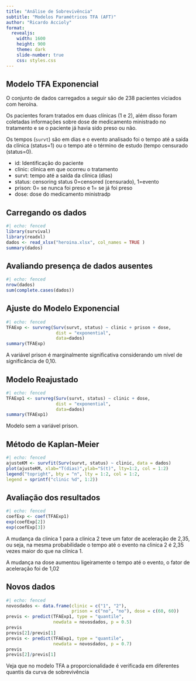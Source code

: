 ```yaml
---
title: "Análise de Sobrevivência"
subtitle: "Modelos Paramétricos TFA (AFT)"
author: "Ricardo Accioly"
format:
  revealjs:
    width: 1600
    height: 900 
    theme: dark
    slide-number: true
    css: styles.css
---
```


## Modelo TFA Exponencial

O conjunto de dados carregados a seguir são de 238 pacientes viciados com heroína.

Os pacientes foram tratados em duas clínicas (1 e 2), além disso foram coletadas informações sobre dose de medicamento ministrado no tratamento e se o paciente já havia sido preso ou não.

Os tempos (`survt`) são em dias e o evento analisado foi o tempo até a saída da clínica (status=1) ou o tempo até o término de estudo (tempo censurado (status=0).

-   id: Identificação do paciente
-   clinic: clinica em que ocorreu o tratamento
-   survt: tempo até a saída da clínica (dias)
-   status: censoring status 0=censored (censurado), 1=evento
-   prison: 0= se nunca foi preso e 1= se já foi preso
-   dose: dose do medicamento ministradp


## Carregando os dados

```r
#| echo: fenced
library(survival)
library(readxl)
dados <- read_xlsx("heroina.xlsx", col_names = TRUE )
summary(dados)
```

## Avaliando presença de dados ausentes

```r
#| echo: fenced
nrow(dados)
sum(complete.cases(dados))
```

## Ajuste do Modelo Exponencial

```r
#| echo: fenced
TFAExp <- survreg(Surv(survt, status) ~ clinic + prison + dose,
                   dist = "exponential", 
                   data=dados)
summary(TFAExp)
```

A variável prison é marginalmente significativa considerando um nível de significância de 0,10.

## Modelo Reajustado

```r
#| echo: fenced
TFAExp1 <- survreg(Surv(survt, status) ~ clinic + dose,
                   dist = "exponential", 
                   data=dados)
summary(TFAExp1)
```

Modelo sem a variável prison.

## Método de Kaplan-Meier

```r
#| echo: fenced
ajusteKM <- survfit(Surv(survt, status) ~ clinic, data = dados)
plot(ajusteKM, xlab="T(dias)",ylab="S(t)", lty=1:2, col = 1:2) 
legend("topright", bty = "n", lty = 1:2, col = 1:2,
legend = sprintf("clinic %d", 1:2))
```

## Avaliação dos resultados

```r
#| echo: fenced
coefExp <- coef(TFAExp1)
exp(coefExp[2])
exp(coefExp[3])
```

A mudança da clinica 1 para a clinica 2 teve um fator de aceleração de 2,35, ou seja, na mesma probabilidade o tempo até o evento na clinica 2 é 2,35 vezes maior do que na clínica 1.

A mudança na dose aumentou ligeiramente o tempo até o evento, o fator de aceleração foi de 1,02

## Novos dados

```r
#| echo: fenced
novosdados <- data.frame(clinic = c("1", "2"),
                         prison = c("no", "no"), dose = c(60, 60))
previs <- predict(TFAExp1, type = "quantile", 
                  newdata = novosdados, p = 0.5)
previs
previs[2]/previs[1]
previs <- predict(TFAExp1, type = "quantile", 
                  newdata = novosdados, p = 0.7)
previs
previs[2]/previs[1]
```

Veja que no modelo TFA a proporcionalidade é verificada em diferentes quantis da curva de sobrevivência

